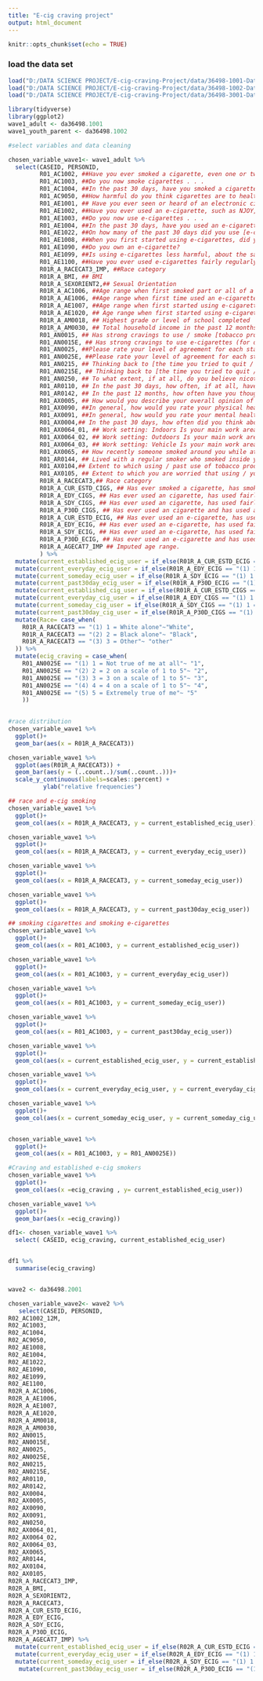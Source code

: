 ```yaml
---
title: "E-cig craving project"
output: html_document
---
```


```r
knitr::opts_chunk$set(echo = TRUE)
```


### load the data set 
```r
load("D:/DATA SCIENCE PROJECT/E-cig-craving-Project/data/36498-1001-Data.rda")
load("D:/DATA SCIENCE PROJECT/E-cig-craving-Project/data/36498-1002-Data.rda")
load("D:/DATA SCIENCE PROJECT/E-cig-craving-Project/data/36498-3001-Data.rda")
```

```r
library(tidyverse)
library(ggplot2)
wave1_adult <- da36498.1001
wave1_youth_parent <- da36498.1002

#select variables and data cleaning 

chosen_variable_wave1<- wave1_adult %>%
  select(CASEID, PERSONID, 
         R01_AC1002, ##Have you ever smoked a cigarette, even one or two puffs?
         R01_AC1003, ##Do you now smoke cigarettes . . .
         R01_AC1004, ##In the past 30 days, have you smoked a cigarette, even one or two puffs?
         R01_AC9050, ##How harmful do you think cigarettes are to health?
         R01_AE1001, ## Have you ever seen or heard of an electronic cigarette or e-cigarette before this study?
         R01_AE1002, ##Have you ever used an e-cigarette, such as NJOY, Blu, or Smoking Everywhere, even one or two times?
         R01_AE1003, ##Do you now use e-cigarettes . . .
         R01_AE1004, ##In the past 30 days, have you used an e-cigarette, even one or two times?
         R01_AE1022, ##On how many of the past 30 days did you use [e-cigarette / e-cigarette cartridges]?
         R01_AE1008, ##When you first started using e-cigarettes, did you use cartridges or disposable e-cigarettes flavored to taste like menthol, mint, clove, spice, candy, fruit, chocolate, alcohol (such as wine or cognac), or other sweets?
         R01_AE1090, ##Do you own an e-cigarette?
         R01_AE1099, ##Is using e-cigarettes less harmful, about the same, or more harmful than smoking cigarettes?
         R01_AE1100, ##Have you ever used e-cigarettes fairly regularly?
         R01R_A_RACECAT3_IMP, ##Race category
         R01R_A_BMI, ## BMI 
         R01R_A_SEXORIENT2,## Sexual Orientation
         R01R_A_AC1006, ##Age range when first smoked part or all of a cigarette
         R01R_A_AE1006, ##Age range when first time used an e-cigarette, even one or two times
         R01R_A_AE1007, ##Age range when first started using e-cigarettes fairly regularly
         R01R_A_AE1020, ## Age range when first started using e-cigarettes every day
         R01R_A_AM0018, ## Highest grade or level of school completed
         R01R_A_AM0030, ## Total household income in the past 12 months
         R01_AN0015, ## Has strong cravings to use / smoke [tobacco products / specific product]
         R01_AN0015E, ## Has strong cravings to use e-cigarettes (for dual and poly users of tobacco who use e-cigarettes)
         R01_AN0025, ##Please rate your level of agreement for each statement using the following scale: 1= not true of me at all to 5=extremely true of me.  The following statements are about the use of tobacco and nicotine in general.  I frequently crave [ND FILL2].
         R01_AN0025E, ##Please rate your level of agreement for each statement using the following scale: 1= not true of me at all to 5=extremely true of me.  I frequently crave e-cigarettes.
         R01_AN0215, ## Thinking back to [the time you tried to quit / the last time you tried to quit / when you quit] in the past 12 months, did you use any of the following to help you: counseling, a telephone help line or quit line, books, pamphlets, videos, a quit tobacco clinic, class, or support group, or an internet or web-based program?
         R01_AN0215E, ## Thinking back to [the time you tried to quit / the last time you tried to quit / when you quit] using e-cigarettes in the past 12 months, did you use any of the following to help you: counseling, a telephone help line or quit line, books, pamphlets, videos, a quit tobacco clinic, class, or support group, or an internet or web-based program?
         R01_AN0250, ## To what extent, if at all, do you believe nicotine to be the main substance in tobacco that makes people want to use tobacco products?
         R01_AR0110, ## In the past 30 days, how often, if at all, have you noticed the health warnings on packages of e-cigarettes?
         R01_AR0142, ## In the past 12 months, how often have you thought about the chemicals contained in tobacco products?
         R01_AX0005, ## How would you describe your overall opinion of using tobacco?
         R01_AX0090, ##In general, how would you rate your physical health?
         R01_AX0091, ##In general, how would you rate your mental health, which includes stress, depression, and problems with emotions?
         R01_AX0004,## In the past 30 days, how often did you think about the harm your tobacco use might be doing to you?
         R01_AX0064_01, ## Work setting: Indoors Is your main work area indoors, outdoors, or in a vehicle? Choose all that apply
         R01_AX0064_02, ## Work setting: Outdoors Is your main work area indoors, outdoors, or in a vehicle? Choose all that apply
         R01_AX0064_03, ## Work setting: Vehicle Is your main work area indoors, outdoors, or in a vehicle? Choose all that apply
         R01_AX0065, ## How recently someone smoked around you while at work
         R01_AR0144, ## Lived with a regular smoker who smoked inside your home during childhood
         R01_AX0104,## Extent to which using / past use of tobacco products damaged your health
         R01_AX0105, ## Extent to which you are worried that using / your past use of tobacco products will damage your health in the future
         R01R_A_RACECAT3,## Race category
         R01R_A_CUR_ESTD_CIGS, ## Has ever smoked a cigarette, has smoked more than 100 cigarettes in lifetime, and currently smokes every day or some days.
         R01R_A_EDY_CIGS, ## Has ever used an cigarette, has used fairly regularly, and uses every day.
         R01R_A_SDY_CIGS, ## Has ever used an cigarette, has used fairly regularly, and uses some days
         R01R_A_P30D_CIGS, ## Has ever used an cigarette and has used at least once in the past 30 days
         R01R_A_CUR_ESTD_ECIG, ## Has ever used an e-cigarette, has used fairly regularly, and uses every day or some days.
         R01R_A_EDY_ECIG, ## Has ever used an e-cigarette, has used fairly regularly, and uses every day.
         R01R_A_SDY_ECIG, ## Has ever used an e-cigarette, has used fairly regularly, and uses some days
         R01R_A_P30D_ECIG, ## Has ever used an e-cigarette and has used at least once in the past 30 days
         R01R_A_AGECAT7_IMP ## Imputed age range.
         ) %>%
  mutate(current_established_ecig_user = if_else(R01R_A_CUR_ESTD_ECIG == "(1) 1 = Yes", 1,0 )) %>%
  mutate(current_everyday_ecig_user = if_else(R01R_A_EDY_ECIG == "(1) 1 = Yes", 1,0 )) %>%
  mutate(current_someday_ecig_user = if_else(R01R_A_SDY_ECIG == "(1) 1 = Yes", 1,0 )) %>%
  mutate(current_past30day_ecig_user = if_else(R01R_A_P30D_ECIG == "(1) 1 = Yes", 1,0 ))%>%
  mutate(current_established_cig_user = if_else(R01R_A_CUR_ESTD_CIGS == "(1) 1 = Yes", 1,0 )) %>%
  mutate(current_everyday_cig_user = if_else(R01R_A_EDY_CIGS == "(1) 1 = Yes", 1,0 )) %>%
  mutate(current_someday_cig_user = if_else(R01R_A_SDY_CIGS == "(1) 1 = Yes", 1,0 )) %>%
  mutate(current_past30day_cig_user = if_else(R01R_A_P30D_CIGS == "(1) 1 = Yes", 1,0 ))%>%
  mutate(Race= case_when(
    R01R_A_RACECAT3 == "(1) 1 = White alone"~"White",
    R01R_A_RACECAT3 == "(2) 2 = Black alone"~ "Black",
    R01R_A_RACECAT3 == "(3) 3 = Other"~ "other"
  )) %>%
  mutate(ecig_craving = case_when(
    R01_AN0025E == "(1) 1 = Not true of me at all"~ "1",
    R01_AN0025E == "(2) 2 = 2 on a scale of 1 to 5"~ "2",
    R01_AN0025E == "(3) 3 = 3 on a scale of 1 to 5"~ "3",
    R01_AN0025E == "(4) 4 = 4 on a scale of 1 to 5"~ "4",
    R01_AN0025E == "(5) 5 = Extremely true of me"~ "5"
    ))
 

#race distribution   
chosen_variable_wave1 %>%
  ggplot()+
  geom_bar(aes(x = R01R_A_RACECAT3))

chosen_variable_wave1 %>%
  ggplot(aes(R01R_A_RACECAT3)) +
  geom_bar(aes(y = (..count..)/sum(..count..)))+
  scale_y_continuous(labels=scales::percent) +
          ylab("relative frequencies")

## race and e-cig smoking 
chosen_variable_wave1 %>%
  ggplot()+
  geom_col(aes(x = R01R_A_RACECAT3, y = current_established_ecig_user))

chosen_variable_wave1 %>%
  ggplot()+
  geom_col(aes(x = R01R_A_RACECAT3, y = current_everyday_ecig_user))

chosen_variable_wave1 %>%
  ggplot()+
  geom_col(aes(x = R01R_A_RACECAT3, y = current_someday_ecig_user))

chosen_variable_wave1 %>%
  ggplot()+
  geom_col(aes(x = R01R_A_RACECAT3, y = current_past30day_ecig_user))

## smoking cigarettes and smoking e-cigarettes   
chosen_variable_wave1 %>%
  ggplot()+
  geom_col(aes(x = R01_AC1003, y = current_established_ecig_user))

chosen_variable_wave1 %>%
  ggplot()+
  geom_col(aes(x = R01_AC1003, y = current_everyday_ecig_user))

chosen_variable_wave1 %>%
  ggplot()+
  geom_col(aes(x = R01_AC1003, y = current_someday_ecig_user))

chosen_variable_wave1 %>%
  ggplot()+
  geom_col(aes(x = R01_AC1003, y = current_past30day_ecig_user))

chosen_variable_wave1 %>%
  ggplot()+
  geom_col(aes(x = current_established_ecig_user, y = current_established_cig_user))

chosen_variable_wave1 %>%
  ggplot()+
  geom_col(aes(x = current_everyday_ecig_user, y = current_everyday_cig_user))

chosen_variable_wave1 %>%
  ggplot()+
  geom_col(aes(x = current_someday_ecig_user, y = current_someday_cig_user))


chosen_variable_wave1 %>%
  ggplot()+
  geom_col(aes(x = R01_AC1003, y = R01_AN0025E))

#Craving and established e-cig smokers
chosen_variable_wave1 %>%
  ggplot()+
  geom_col(aes(x =ecig_craving , y= current_established_ecig_user))

chosen_variable_wave1 %>%
  ggplot()+
  geom_bar(aes(x =ecig_craving))

df1<- chosen_variable_wave1 %>%
  select( CASEID, ecig_craving, current_established_ecig_user)


df1 %>%
  summarise(ecig_craving)


wave2 <- da36498.2001

chosen_variable_wave2<- wave2 %>%
   select(CASEID, PERSONID, 
R02_AC1002_12M,
R02_AC1003,
R02_AC1004,
R02_AC9050,
R02_AE1008,
R02_AE1004,
R02_AE1022,
R02_AE1090,
R02_AE1099,
R02_AE1100,
R02R_A_AC1006,
R02R_A_AE1006,
R02R_A_AE1007,
R02R_A_AE1020,
R02R_A_AM0018,
R02R_A_AM0030,
R02_AN0015,
R02_AN0015E,
R02_AN0025,
R02_AN0025E,
R02_AN0215,
R02_AN0215E,
R02_AR0110,
R02_AR0142,
R02_AX0004,
R02_AX0005,
R02_AX0090,
R02_AX0091,
R02_AN0250,
R02_AX0064_01,
R02_AX0064_02,
R02_AX0064_03,
R02_AX0065,
R02_AR0144,
R02_AX0104,
R02_AX0105,
R02R_A_RACECAT3_IMP, 
R02R_A_BMI,
R02R_A_SEXORIENT2,
R02R_A_RACECAT3,
R02R_A_CUR_ESTD_ECIG,
R02R_A_EDY_ECIG,
R02R_A_SDY_ECIG, 
R02R_A_P30D_ECIG,
R02R_A_AGECAT7_IMP) %>%
  mutate(current_established_ecig_user = if_else(R02R_A_CUR_ESTD_ECIG == "(1) 1 = Yes", 1,0 )) %>%
  mutate(current_everyday_ecig_user = if_else(R02R_A_EDY_ECIG == "(1) 1 = Yes", 1,0 )) %>%
  mutate(current_someday_ecig_user = if_else(R02R_A_SDY_ECIG == "(1) 1 = Yes", 1,0 )) %>%
   mutate(current_past30day_ecig_user = if_else(R02R_A_P30D_ECIG == "(1) 1 = Yes", 1,0 )) 



```


